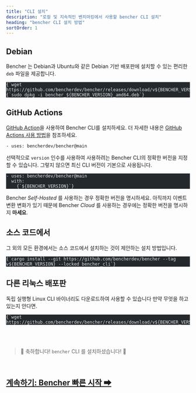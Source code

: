 ```yaml
---
title: "CLI 설치"
description: "로컬 및 지속적인 벤치마킹에서 사용할 bencher CLI 설치"
heading: "bencher CLI 설치 방법"
sortOrder: 1
---
```



## Debian

Bencher 는 Debian과 Ubuntu와 같은 Debian 기반 배포판에 설치할 수 있는 편리한 `deb` 파일을 제공합니다.

<pre class="astro-code github-dark" style="background-color: rgb(36, 41, 46); overflow-x: auto;" tabindex="0" data-darkreader-inline-bgcolor=""><code><span class="line"><span style="color: rgb(225, 228, 232);" data-darkreader-inline-color="">{`wget https://github.com/bencherdev/bencher/releases/download/v${BENCHER_VERSION}/bencher_${BENCHER_VERSION}_amd64.deb`}</span></span>
<span class="line"><span style="color: rgb(225, 228, 232);" data-darkreader-inline-color="">{`sudo dpkg -i bencher_${BENCHER_VERSION}_amd64.deb`}</span></span></code></pre>

## GitHub Actions

[GitHub Action](https://github.com/marketplace/actions/bencher-cli)을 사용하여 Bencher CLI를 설치하세요.
더 자세한 내용은 [GitHub Actions 사용 방법](/docs/how-to/github-actions)을 참조하세요.

```
- uses: bencherdev/bencher@main
```

선택적으로 `version` 인수를 사용하여 사용하려는 Bencher CLI의 정확한 버전을 지정할 수 있습니다.
그렇지 않으면 최신 CLI 버전이 기본으로 사용됩니다.

<pre class="astro-code github-dark" style="background-color: rgb(36, 41, 46); overflow-x: auto;" tabindex="0" data-darkreader-inline-bgcolor=""><code><span class="line"><span style="color: rgb(225, 228, 232);" data-darkreader-inline-color="">- uses: bencherdev/bencher@main</span></span>
<span class="line"><span style="color: rgb(225, 228, 232);" data-darkreader-inline-color="">  with:</span></span>
<span class="line"><span style="color: rgb(225, 228, 232);" data-darkreader-inline-color="">    {`${BENCHER_VERSION}`}</span></span></code></pre>

Bencher *Self-Hosted* 를 사용하는 경우 정확한 버전을 명시하세요.
아직까지 이벤트 변환 변화가 있기 때문에 Bencher *Cloud* 를 사용하는 경우에는 정확한 버전을 명시하지 __마세요__.

## 소스 코드에서

그 외의 모든 환경에서는 소스 코드에서 설치하는 것이 제안하는 설치 방법입니다.

<pre class="astro-code github-dark" style="background-color: rgb(36, 41, 46); overflow-x: auto;" tabindex="0" data-darkreader-inline-bgcolor=""><code><span class="line"><span style="color: rgb(225, 228, 232);" data-darkreader-inline-color="">{`cargo install --git https://github.com/bencherdev/bencher --tag v${BENCHER_VERSION} --locked bencher_cli`}</span></span></code></pre>

## 다른 리눅스 배포판

독립 실행형 Linux CLI 바이너리도 다운로드하여 사용할 수 있습니다
만약 무엇을 하고 있는지 안다면.

<pre class="astro-code github-dark" style="background-color: rgb(36, 41, 46); overflow-x: auto;" tabindex="0" data-darkreader-inline-bgcolor=""><code><span class="line"><span style="color: rgb(225, 228, 232);" data-darkreader-inline-color="">{`wget https://github.com/bencherdev/bencher/releases/download/v${BENCHER_VERSION}/bencher`}</span></span></code></pre>

<br/>
<br/>

> 🐰 축하합니다! <code>bencher</code> CLI 를 설치하셨습니다! 🎉

<br/>

<h2><a href="/docs/tutorial/quick-start">계속하기: Bencher 빠른 시작 ➡</a></h2>